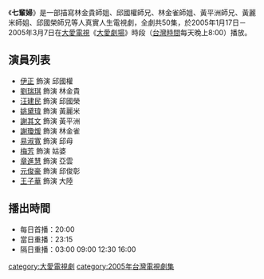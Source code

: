 {{電視節目信息框
| 名稱       = 七輩婦
| 圖片       = 
| 類型       = 大愛真實人生劇場
| 導演       = 
| 編劇       = 
| 演出       = 參見演員列表
| 製作人     = 
| 監製人     = 
| 片頭曲     = 
| 片尾曲     = 
| 國家       = {{ROC-TW}}
| 語言       = [[國語|國語]]
| 集數       = 50集
| 每集長     = 分鐘
| 製作單位   = 
| 電視台     = [[大愛電視台|大愛電視台]]
| 播出國家   = {{TWN}}
| 開始       = 2005年1月17日
| 結束       = 2005年3月7日
}}
《'''七輩婦'''》是一部描寫林金貴師姐、邱國權師兄、林金雀師姐、黃平洲師兄、黃麗米師姐、邱國榮師兄等人真實人生電視劇，全劇共50集，於2005年1月17日－2005年3月7日在[[大愛電視|大愛電視]]《[[大愛劇場|大愛劇場]]》時段（[[台灣時間|台灣時間]]每天晚上8:00）播放。

==演員列表==
*[[伊正|伊正]] 飾演 邱國權
*[[劉瑞琪|劉瑞琪]] 飾演 林金貴
*[[汪建民|汪建民]] 飾演 邱國榮
*[[姚黛瑋|姚黛瑋]] 飾演 黃麗米
*[[謝其文|謝其文]] 飾演 黃平洲
*[[謝瓊煖|謝瓊煖]] 飾演 林金雀
*[[易淑寬|易淑寬]] 飾演 邱母
*[[梅芳|梅芳]] 飾演 姑婆
*[[章進慧|章進慧]] 飾演 亞雲
*[[元俊豪|元俊豪]] 飾演 邱俊彰
*[[王子華|王子華]] 飾演 大陸


==播出時間==
*每日首播：20:00
*當日重播：23:15
*隔日重播：03:00 09:00 12:30 16:00

{{電視節目的變遷
|電視台=[[大愛電視台|大愛電視台]]
|播放檔次=八點檔（每天晚上8:00）節目
|節目名稱='''七輩婦''' <br />2005年1月17日－2005年3月7日
|上一節目=[[擺渡中|擺渡中]] <br />2004年12月22日－2005年1月16日
|下一節目=[[好願年哖|好願年哖]] <br />2005年3月8日－2005年4月16日
}}
{{電視節目的變遷
|電視台=[[大愛電視台|大愛電視台]]二台
|播放檔次=大愛金鐘劇展（週一至周六凌晨00:00）節目
|節目名稱='''七輩婦''' <br />2007年1月17日－2007年3月7日
|上一節目=[[把愛找回來|把愛找回來]] <br />2006年11月30日－2007年1月16日
|下一節目=[[失落的名字|失落的名字]] <br />2007年3月8日－2007年3月19日
}}

{{電視節目的變遷
|電視台=[[大愛電視台|大愛電視台]]
|播放檔次=大愛週日劇場（每周日下午13:30）節目
|節目名稱='''七輩婦''' <br />2009年4月19日－2009年10月18日
|上一節目=[[大愛的孩子|大愛的孩子]] <br />2008年12月21日－2009年4月12日
|下一節目=[[冬筍的滋味|冬筍的滋味]] <br />2009年10月25日－2010年2月21日
}}
{{電視節目的變遷
|電視台=[[大愛電視台|大愛電視台]]二台
|播放檔次=大愛金鐘劇展（週一至周六凌晨00:00）節目
|節目名稱='''七輩婦''' <br />2010年5月22日－2010年7月10日
|上一節目=[[回家系列-愛主的心願|回家系列-愛主的心願]] <br />2010年5月18日－2010年5月21日
|下一節目=[[天地有情_(大愛劇場)|天地有情]] <br />2010年7月12日－2010年7月24日
}}
{{大愛劇場}}
[[category:大愛電視劇|category:大愛電視劇]]
[[category:2005年台灣電視劇集|category:2005年台灣電視劇集]]